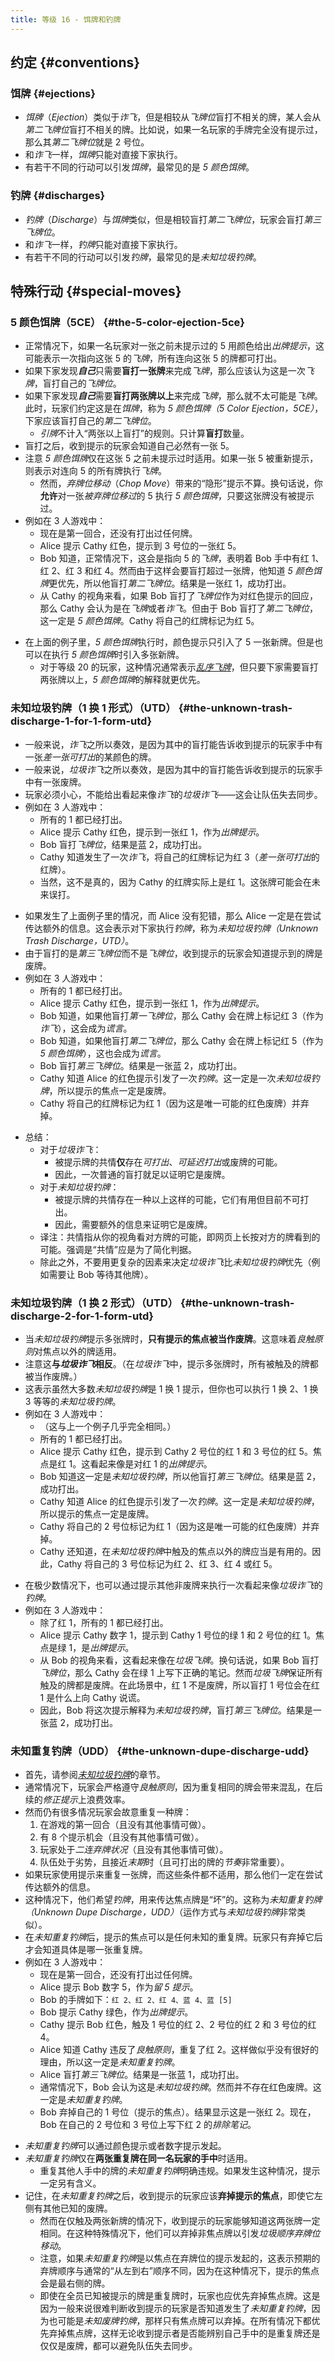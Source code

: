 ```yaml
---
title: 等级 16 - 饵牌和钓牌
---
```



## 约定 \{#conventions\}

### 饵牌 \{#ejections\}

- _饵牌_（_Ejection_）类似于*诈飞*，但是相较从*飞牌位*盲打不相关的牌，某人会从*第二飞牌位*盲打不相关的牌。比如说，如果一名玩家的手牌完全没有提示过，那么其*第二飞牌位*就是 2 号位。
- 和*诈飞*一样，*饵牌*只能对直接下家执行。
- 有若干不同的行动可以引发*饵牌*，最常见的是 _5 颜色饵牌_。

### 钓牌 \{#discharges\}

- _钓牌_（_Discharge_）与*饵牌*类似，但是相较盲打*第二飞牌位*，玩家会盲打*第三飞牌位*。
- 和*诈飞*一样，*钓牌*只能对直接下家执行。
- 有若干不同的行动可以引发*钓牌*，最常见的是*未知垃圾钓牌*。

## 特殊行动 \{#special-moves\}

### 5 颜色饵牌（5CE） \{#the-5-color-ejection-5ce\}

- 正常情况下，如果一名玩家对一张之前未提示过的 5 用颜色给出*出牌提示*，这可能表示一次指向这张 5 的*飞牌*，所有连向这张 5 的牌都可打出。
- 如果下家发现<Em>**自己**</Em>只需要**盲打一张牌**来完成*飞牌*，那么应该认为这是一次*飞牌*，盲打自己的*飞牌位*。
- 如果下家发现<Em>**自己**</Em>需要**盲打两张牌以上**来完成*飞牌*，那么就不太可能是*飞牌*。此时，玩家们约定这是在*饵牌*，称为 _5 颜色饵牌（5 Color Ejection，5CE）_，下家应该盲打自己的*第二飞牌位*。
  - *引牌*不计入“两张以上盲打”的规则。只计算**盲打**数量。
- 盲打之后，收到提示的玩家会知道自己必然有一张 5。
- 注意 *5 颜色饵牌*仅在这张 5 之前未提示过时适用。如果一张 5 被重新提示，则表示对连向 5 的所有牌执行*飞牌*。
  - 然而，_弃牌位移动_（_Chop Move_）带来的“隐形”提示不算。换句话说，你**允许**对一张*被弃牌位移过*的 5 执行 _5 颜色饵牌_，只要这张牌没有被提示过。
- 例如在 3 人游戏中：
  - 现在是第一回合，还没有打出过任何牌。
  - Alice 提示 Cathy 红色，提示到 3 号位的一张红 5。
  - Bob 知道，正常情况下，这会是指向 5 的*飞牌*，表明着 Bob 手中有红 1、红 2、红 3 和红 4。然而由于这样会要盲打超过一张牌，他知道 *5 颜色饵牌*更优先，所以他盲打*第二飞牌位*。结果是一张红 1，成功打出。
  - 从 Cathy 的视角来看，如果 Bob 盲打了*飞牌位*作为对红色提示的回应，那么 Cathy 会认为是在*飞牌*或者*诈飞*。但由于 Bob 盲打了*第二飞牌位*，这一定是 _5 颜色饵牌_。Cathy 将自己的红牌标记为红 5。

<FiveColorEjection />

- 在上面的例子里，*5 颜色饵牌*执行时，颜色提示只引入了 5 一张新牌。但是也可以在执行 *5 颜色饵牌*时引入多张新牌。
  - 对于等级 20 的玩家，这种情况通常表示[_乱序飞牌_](level-20.mdx#the-out-of-order-finesse)，但只要下家需要盲打两张牌以上，*5 颜色饵牌*的解释就更优先。

### 未知垃圾钓牌（1 换 1 形式）（UTD） \{#the-unknown-trash-discharge-1-for-1-form-utd\}

- 一般来说，*诈飞*之所以奏效，是因为其中的盲打能告诉收到提示的玩家手中有一张*差一张可打出*的某颜色的牌。
- 一般来说，*垃圾诈飞*之所以奏效，是因为其中的盲打能告诉收到提示的玩家手中有一张废牌。
- 玩家必须小心，不能给出看起来像*诈飞*的*垃圾诈飞*——这会让队伍失去同步。
- 例如在 3 人游戏中：
  - 所有的 1 都已经打出。
  - Alice 提示 Cathy 红色，提示到一张红 1，作为*出牌提示*。
  - Bob 盲打*飞牌位*，结果是蓝 2，成功打出。
  - Cathy 知道发生了一次*诈飞*，将自己的红牌标记为红 3（*差一张可打出*的红牌）。
  - 当然，这不是真的，因为 Cathy 的红牌实际上是红 1。这张牌可能会在未来误打。

<IllegalTrashBluff />

- 如果发生了上面例子里的情况，而 Alice 没有犯错，那么 Alice 一定是在尝试传达额外的信息。这会表示对下家执行*钓牌*，称为*未知垃圾钓牌（Unknown Trash Discharge，UTD）*。
- 由于盲打的是*第三飞牌位*而不是*飞牌位*，收到提示的玩家会知道提示到的牌是废牌。
- 例如在 3 人游戏中：
  - 所有的 1 都已经打出。
  - Alice 提示 Cathy 红色，提示到一张红 1，作为*出牌提示*。
  - Bob 知道，如果他盲打*第一飞牌位*，那么 Cathy 会在牌上标记红 3（作为*诈飞*），这会成为*谎言*。
  - Bob 知道，如果他盲打*第二飞牌位*，那么 Cathy 会在牌上标记红 5（作为 _5 颜色饵牌_），这也会成为*谎言*。
  - Bob 盲打*第三飞牌位*。结果是一张蓝 2，成功打出。
  - Cathy 知道 Alice 的红色提示引发了一次*钓牌*。这一定是一次*未知垃圾钓牌*，所以提示的焦点一定是废牌。
  - Cathy 将自己的红牌标记为红 1（因为这是唯一可能的红色废牌）并弃掉。

<UnknownTrashDischarge />

- 总结：
  - 对于*垃圾诈飞*：
    - 被提示牌的共情**仅**存在*可打出*、*可延迟打出*或废牌的可能。
    - 因此，一次普通的盲打就足以证明它是废牌。
  - 对于*未知垃圾钓牌*：
    - 被提示牌的共情存在一种以上这样的可能，它们有用但目前不可打出。
    - 因此，需要额外的信息来证明它是废牌。
  - 译注：共情指从你的视角看对方牌的可能，即网页上长按对方的牌看到的可能。强调是“共情”应是为了简化判据。
  - 除此之外，不要用更复杂的因素来决定*垃圾诈飞*比*未知垃圾钓牌*优先（例如需要让 Bob 等待其他牌）。

### 未知垃圾钓牌（1 换 2 形式）（UTD） \{#the-unknown-trash-discharge-2-for-1-form-utd\}

- 当*未知垃圾钓牌*提示多张牌时，**只有提示的焦点被当作废牌**。这意味着*良触原则*对焦点以外的牌适用。
- 注意这**与*垃圾诈飞*相反**。（在*垃圾诈飞*中，提示多张牌时，所有被触及的牌都被当作废牌。）
- 这表示虽然大多数*未知垃圾钓牌*是 1 换 1 提示，但你也可以执行 1 换 2、1 换 3 等等的*未知垃圾钓牌*。
- 例如在 3 人游戏中：
  - （这与上一个例子几乎完全相同。）
  - 所有的 1 都已经打出。
  - Alice 提示 Cathy 红色，提示到 Cathy 2 号位的红 1 和 3 号位的红 5。焦点是红 1。这看起来像是对红 1 的*出牌提示*。
  - Bob 知道这一定是*未知垃圾钓牌*，所以他盲打*第三飞牌位*。结果是蓝 2，成功打出。
  - Cathy 知道 Alice 的红色提示引发了一次*钓牌*。这一定是*未知垃圾钓牌*，所以提示的焦点一定是废牌。
  - Cathy 将自己的 2 号位标记为红 1（因为这是唯一可能的红色废牌）并弃掉。
  - Cathy 还知道，在*未知垃圾钓牌*中触及的焦点以外的牌应当是有用的。因此，Cathy 将自己的 3 号位标记为红 2、红 3、红 4 或红 5。

<UnknownTrashDischargeTwoForOne />

- 在极少数情况下，也可以通过提示其他非废牌来执行一次看起来像*垃圾诈飞*的*钓牌*。
- 例如在 3 人游戏中：
  - 除了红 1，所有的 1 都已经打出。
  - Alice 提示 Cathy 数字 1，提示到 Cathy 1 号位的绿 1 和 2 号位的红 1。焦点是绿 1，是*出牌提示*。
  - 从 Bob 的视角来看，这看起来像在*垃圾飞牌*。换句话说，如果 Bob 盲打*飞牌位*，那么 Cathy 会在绿 1 上写下正确的笔记。然而*垃圾飞牌*保证所有触及的牌都是废牌。在此场景中，红 1 不是废牌，所以盲打 1 号位会在红 1 是什么上向 Cathy 说谎。
  - 因此，Bob 将这次提示解释为*未知垃圾钓牌*，盲打*第三飞牌位*。结果是一张蓝 2，成功打出。

<UnknownTrashDischargeTwoForOne2 />

### 未知重复钓牌（UDD） \{#the-unknown-dupe-discharge-udd\}

- 首先，请参阅[_未知垃圾钓牌_](#the-unknown-trash-discharge-1-for-1-form-utd)的章节。
- 通常情况下，玩家会严格遵守*良触原则*，因为重复相同的牌会带来混乱，在后续的*修正提示*上浪费效率。
- 然而仍有很多情况玩家会故意重复一种牌：
  1. 在游戏的第一回合（且没有其他事情可做）。
  2. 有 8 个提示机会（且没有其他事情可做）。
  3. 玩家处于*二连弃牌状况*（且没有其他事情可做）。
  4. 队伍处于劣势，且接近*末期*时（且可打出的牌的*节奏*非常重要）。
- 如果玩家使用提示来重复一张牌，而这些条件都不适用，那么他们一定在尝试传达额外的信息。
- 这种情况下，他们希望*钓牌*，用来传达焦点牌是“坏”的。这称为*未知重复钓牌（Unknown Dupe Discharge，UDD）*（运作方式与*未知垃圾钓牌*非常类似）。
- 在*未知重复钓牌*后，提示的焦点可以是任何未知的重复牌。玩家只有弃掉它后才会知道具体是哪一张重复牌。
- 例如在 3 人游戏中：
  - 现在是第一回合，还没有打出过任何牌。
  - Alice 提示 Bob 数字 5，作为*留 5 提示*。
  - Bob 的手牌如下：`红 2、红 2、红 4、蓝 4、蓝 [5]`
  - Bob 提示 Cathy 绿色，作为*出牌提示*。
  - Cathy 提示 Bob 红色，触及 1 号位的红 2、2 号位的红 2 和 3 号位的红 4。
  - Alice 知道 Cathy 违反了*良触原则*，重复了红 2。这样做似乎没有很好的理由，所以这一定是*未知重复钓牌*。
  - Alice 盲打*第三飞牌位*。结果是一张蓝 1，成功打出。
  - 通常情况下，Bob 会认为这是*未知垃圾钓牌*。然而并不存在红色废牌。这一定是*未知重复钓牌*。
  - Bob 弃掉自己的 1 号位（提示的焦点）。结果显示这是一张红 2。现在，Bob 在自己的 2 号位和 3 号位上写下红 2 的*排除笔记*。

<UnknownDupeDischarge />

- *未知重复钓牌*可以通过颜色提示或者数字提示发起。
- *未知重复钓牌*仅在**两张重复牌在同一名玩家的手中**时适用。
  - 重复其他人手中的牌的*未知重复钓牌*明确违规。如果发生这种情况，提示一定另有含义。
- 记住，在*未知重复钓牌*之后，收到提示的玩家应该**弃掉提示的焦点**，即使它左侧有其他已知的废牌。
  - 然而在仅触及两张新牌的情况下，收到提示的玩家能够知道这两张牌一定相同。在这种特殊情况下，他们可以弃掉非焦点牌以引发*垃圾顺序弃牌位移动*。
  - 注意，如果*未知重复钓牌*是以焦点在弃牌位的提示发起的，这表示预期的弃牌顺序与通常的“从左到右”顺序不同，因为在这种情况下，提示的焦点会是最右侧的牌。
  - 即使在全员已知被提示的牌是重复牌时，玩家也应优先弃掉焦点牌。这是因为一般来说很难判断收到提示的玩家是否知道发生了*未知重复钓牌*，因为也可能是*未知废牌钓牌*，那样只有焦点牌可以弃掉。在所有情况下都优先弃掉焦点牌，这样无论收到提示者是否能辨别自己手中的是重复牌还是仅仅是废牌，都可以避免队伍失去同步。
